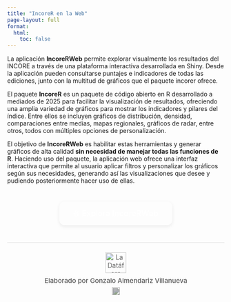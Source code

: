 ```yaml
---
title: "IncoreR en la Web"
page-layout: full
format:
  html:
    toc: false
---
```


La aplicación **IncoreRWeb** permite explorar visualmente los resultados del INCORE a través de una plataforma interactiva desarrollada en Shiny. Desde la aplicación pueden consultarse puntajes e indicadores de todas las ediciones, junto con la multitud de gráficos que el paquete incorer ofrece.

El paquete **IncoreR** es un paquete de código abierto en R desarrollado a mediados de 2025 para facilitar la visualización de resultados, ofreciendo una amplia variedad de gráficos para mostrar los indicadores y pilares del índice. Entre ellos se incluyen gráficos de distribución, densidad, comparaciones entre medias, mapas regionales, gráficos de radar, entre otros, todos con múltiples opciones de personalización.

El objetivo de **IncoreRWeb** es habilitar estas herramientas y generar gráficos de alta calidad **sin necesidad de manejar todas las funciones de R**. Haciendo uso del paquete, la aplicación web ofrece una interfaz interactiva que permite al usuario aplicar filtros y personalizar los gráficos según sus necesidades, generando así las visualizaciones que desee y pudiendo posteriormente hacer uso de ellas.

```{=html}
<style>
  .btn-ldf {
    display: inline-block;
    padding: 1rem 2rem;
    background-color: var(--accent);
    color: #fff;
    font-size: 1.15rem;
    font-weight: 500;
    border-radius: 12px;
    text-decoration: none;
    box-shadow: 0 3px 8px rgba(0,0,0,.08);
    transition: all 0.25s ease-in-out;
  }
  .btn-ldf:hover {
    background-color: #a56b45;
    transform: translateY(-2px);
    box-shadow: 0 6px 12px rgba(0,0,0,0.14);
    color: #fff;
    text-decoration: none;
  }
  .btn-center {
    display: flex;
    justify-content: center;
    margin-top: 2.5rem;
    margin-bottom: 2.5rem;
  }
</style>

<div class="btn-center">
  <a class="btn-ldf" href="https://np6xsv-gonzalo-almendariz.shinyapps.io/IcorerRWeb/" target="_blank">
    🌐 Explora IncoreRWeb
  </a>
</div>
```



``` {=html}        
<!-- FOOTER limpio: logo arriba, autor y GitHub debajo -->
<div style="
  margin-top: 40px;
  padding: 22px 0 18px 0;
  border-top: 1px solid #ddd;
  text-align: center;
  color: #555;
  font-size: 0.95rem;
">
  <!-- Logo -->
  <img src="logo.png"
       alt="La Datáfora"
       style="height:48px; display:block; margin:0 auto 8px auto; opacity:0.9;">
  
  <!-- Texto -->
  <div style="font-weight:500; margin-bottom:6px;">
    Elaborado por Gonzalo Almendariz Villanueva
  </div>
  
  <!-- GitHub pequeño -->
  <a href="https://github.com/gonzaloalmendariz" target="_blank" aria-label="GitHub"
     style="display:inline-block;">
    <img src="https://cdn.jsdelivr.net/gh/simple-icons/simple-icons/icons/github.svg"
         alt="GitHub" style="height:18px; filter:invert(35%); opacity:0.8;">
  </a>
</div>
```
